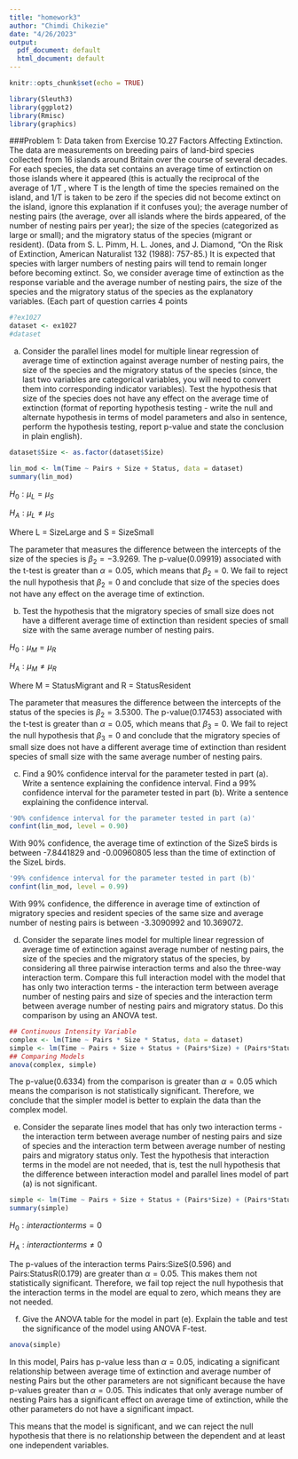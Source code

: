 ```yaml
---
title: "homework3"
author: "Chimdi Chikezie"
date: "4/26/2023"
output:
  pdf_document: default
  html_document: default
---
```


```r
knitr::opts_chunk$set(echo = TRUE)
```

```r
library(Sleuth3)
library(ggplot2)
library(Rmisc)
library(graphics)
```
###Problem 1: Data taken from Exercise 10.27
Factors Affecting Extinction. The data are measurements on breeding pairs of land-bird
species collected from 16 islands around Britain over the course of several decades. For each
species, the data set contains an average time of extinction on those islands where it appeared
(this is actually the reciprocal of the average of 1/T , where T is the length of time the species
remained on the island, and 1/T is taken to be zero if the species did not become extinct on
the island, ignore this explanation if it confuses you); the average number of nesting pairs (the
average, over all islands where the birds appeared, of the number of nesting pairs per year);
the size of the species (categorized as large or small); and the migratory status of the species
(migrant or resident). (Data from S. L. Pimm, H. L. Jones, and J. Diamond, “On the Risk of
Extinction, American Naturalist 132 (1988): 757-85.)
It is expected that species with larger numbers of nesting pairs will tend to remain longer before
becoming extinct. So, we consider average time of extinction as the response variable and the
average number of nesting pairs, the size of the species and the migratory status of the species
as the explanatory variables.
(Each part of question carries 4 points
```r
#?ex1027
dataset <- ex1027
#dataset
```

a) Consider the parallel lines model for multiple linear regression of average time of extinction
against average number of nesting pairs, the size of the species and the migratory status of
the species (since, the last two variables are categorical variables, you will need to convert
them into corresponding indicator variables). Test the hypothesis that size of the species
does not have any effect on the average time of extinction (format of reporting hypothesis
testing - write the null and alternate hypothesis in terms of model parameters and also in
sentence, perform the hypothesis testing, report p-value and state the conclusion in plain
english).

```r
dataset$Size <- as.factor(dataset$Size)
```

```r
lin_mod <- lm(Time ~ Pairs + Size + Status, data = dataset)
summary(lin_mod)
```

$H_0: \mu_L = \mu_S$

$H_A: \mu_L \neq \mu_S$

Where L = SizeLarge and S = SizeSmall

The parameter that measures the difference between the intercepts of the size of the species is $\beta_2 = -3.9269$.
The p-value(0.09919)  associated with the t-test is greater than $\alpha = 0.05$, which means that $\beta_2 = 0$.
We fail to reject the null hypothesis that $\beta_2 = 0$ and conclude that size of the species
does not have any effect on the average time of extinction.


b) Test the hypothesis that the migratory species of small size does not have a different
average time of extinction than resident species of small size with the same average number
of nesting pairs.

$H_0: \mu_M = \mu_R$

$H_A: \mu_M \neq \mu_R$

Where M = StatusMigrant and R = StatusResident

The parameter that measures the difference between the intercepts of the status of the species is $\beta_2 = 3.5300$.
The p-value(0.17453)  associated with the t-test is greater than $\alpha = 0.05$, which means that $\beta_3 = 0$.
We fail to reject the null hypothesis that $\beta_3 = 0$ and conclude that the migratory species of small size does not have a different average time of extinction than resident species of small size with the same average number of nesting pairs.


(c) Find a 90% confidence interval for the parameter tested in part (a). Write a sentence
explaining the confidence interval.
Find a 99% confidence interval for the parameter tested in part (b). Write a sentence
explaining the confidence interval.

```r
'90% confidence interval for the parameter tested in part (a)'
confint(lin_mod, level = 0.90)
```

With 90% confidence, the average time of extinction of the SizeS birds is between -7.8441829 and -0.00960805 less than the time of extinction of the SizeL birds.

```r
'99% confidence interval for the parameter tested in part (b)'
confint(lin_mod, level = 0.99)
```

With 99% confidence, the difference in average time of extinction of migratory species and resident species of the same size and average number of nesting pairs is between -3.3090992 and 10.369072.

(d) Consider the separate lines model for multiple linear regression of average time of extinction
against average number of nesting pairs, the size of the species and the migratory status
of the species, by considering all three pairwise interaction terms and also the three-way
interaction term. Compare this full interaction model with the model that has only two interaction terms - the interaction term between average number of nesting pairs and size
of species and the interaction term between average number of nesting pairs and migratory
status. Do this comparison by using an ANOVA test.

```r
## Continuous Intensity Variable
complex <- lm(Time ~ Pairs * Size * Status, data = dataset)
simple <- lm(Time ~ Pairs + Size + Status + (Pairs*Size) + (Pairs*Status), data = dataset)
## Comparing Models
anova(complex, simple)
```

The p-value(0.6334) from the comparison is greater than $\alpha = 0.05$ which means the comparison is not statistically significant. 
Therefore, we conclude that the simpler model is better to explain the data than the complex model.


(e) Consider the separate lines model that has only two interaction terms - the interaction
term between average number of nesting pairs and size of species and the interaction term
between average number of nesting pairs and migratory status only. Test the hypothesis
that interaction terms in the model are not needed, that is, test the null hypothesis that the
difference between interaction model and parallel lines model of part (a) is not significant.

```r
simple <- lm(Time ~ Pairs + Size + Status + (Pairs*Size) + (Pairs*Status), data = dataset)
summary(simple)
```
$H_0: interaction terms = 0$

$H_A: interaction terms \neq 0$

The p-values of the interaction terms Pairs:SizeS(0.596) and Pairs:StatusR(0.179) are greater than $\alpha = 0.05$. This makes them not statistically significant. Therefore, we fail top reject the null hypothesis that the interaction terms in the model are equal to zero, which means they are not needed.

(f) Give the ANOVA table for the model in part (e). Explain the table and test the significance
of the model using ANOVA F-test.
```r
anova(simple)
```

In this model, Pairs has p-value less than $\alpha = 0.05$, indicating a significant relationship between average time of extinction and average number of nesting Pairs but the other parameters are not significant because the have p-values greater than $\alpha = 0.05$. This indicates that only average number of nesting Pairs has a significant effect on average time of extinction, while the other parameters do not have a significant impact.

This means that the model is significant, and we can reject the null hypothesis that there is no relationship between the dependent and at least one independent variables.
